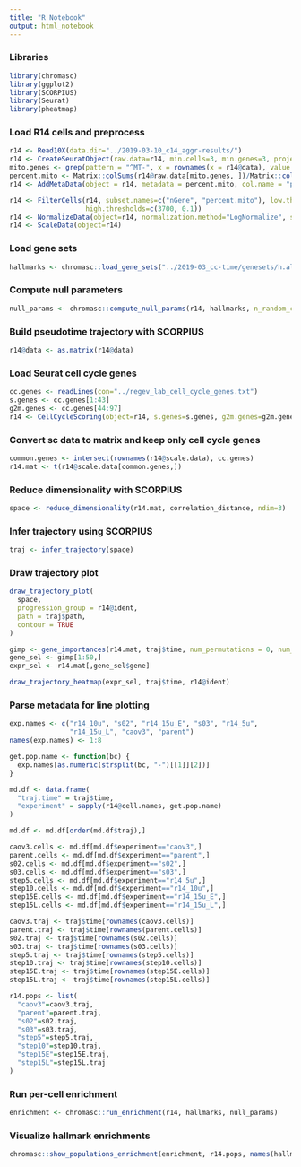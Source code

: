```yaml
---
title: "R Notebook"
output: html_notebook
---
```


### Libraries

```r
library(chromasc)
library(ggplot2)
library(SCORPIUS)
library(Seurat)
library(pheatmap)
```

### Load R14 cells and preprocess

```r
r14 <- Read10X(data.dir="../2019-03-10_c14_aggr-results/")
r14 <- CreateSeuratObject(raw.data=r14, min.cells=3, min.genes=3, project="r14")
mito.genes <- grep(pattern = "^MT-", x = rownames(x = r14@data), value = TRUE)
percent.mito <- Matrix::colSums(r14@raw.data[mito.genes, ])/Matrix::colSums(r14@raw.data)
r14 <- AddMetaData(object = r14, metadata = percent.mito, col.name = "percent.mito")
```

```r
r14 <- FilterCells(r14, subset.names=c("nGene", "percent.mito"), low.thresholds=c(200,-Inf),
                   high.thresholds=c(3700, 0.1))
r14 <- NormalizeData(object=r14, normalization.method="LogNormalize", scale.factor=10000)
r14 <- ScaleData(object=r14)
```

### Load gene sets

```r
hallmarks <- chromasc::load_gene_sets("../2019-03_cc-time/genesets/h.all.v6.2.symbols.gmt")
```

### Compute null parameters

```r
null_params <- chromasc::compute_null_params(r14, hallmarks, n_random_cells=50)
```

### Build pseudotime trajectory with SCORPIUS

```r
r14@data <- as.matrix(r14@data)
```

### Load Seurat cell cycle genes

```r
cc.genes <- readLines(con="../regev_lab_cell_cycle_genes.txt")
s.genes <- cc.genes[1:43]
g2m.genes <- cc.genes[44:97]
r14 <- CellCycleScoring(object=r14, s.genes=s.genes, g2m.genes=g2m.genes, set.ident=T)
```

### Convert sc data to matrix and keep only cell cycle genes

```r
common.genes <- intersect(rownames(r14@scale.data), cc.genes)
r14.mat <- t(r14@scale.data[common.genes,])
```

### Reduce dimensionality with SCORPIUS

```r
space <- reduce_dimensionality(r14.mat, correlation_distance, ndim=3)
```

### Infer trajectory using SCORPIUS

```r
traj <- infer_trajectory(space)
```

### Draw trajectory plot

```r
draw_trajectory_plot(
  space, 
  progression_group = r14@ident,
  path = traj$path,
  contour = TRUE
)
```

```r
gimp <- gene_importances(r14.mat, traj$time, num_permutations = 0, num_threads = 16)
gene_sel <- gimp[1:50,]
expr_sel <- r14.mat[,gene_sel$gene]
```

```r
draw_trajectory_heatmap(expr_sel, traj$time, r14@ident)
```

### Parse metadata for line plotting

```r
exp.names <- c("r14_10u", "s02", "r14_15u_E", "s03", "r14_5u",
               "r14_15u_L", "caov3", "parent")
names(exp.names) <- 1:8

get.pop.name <- function(bc) {
  exp.names[as.numeric(strsplit(bc, "-")[[1]][2])]
}

md.df <- data.frame(
  "traj.time" = traj$time,
  "experiment" = sapply(r14@cell.names, get.pop.name)
)

md.df <- md.df[order(md.df$traj),]
```

```r
caov3.cells <- md.df[md.df$experiment=="caov3",]
parent.cells <- md.df[md.df$experiment=="parent",]
s02.cells <- md.df[md.df$experiment=="s02",]
s03.cells <- md.df[md.df$experiment=="s03",]
step5.cells <- md.df[md.df$experiment=="r14_5u",]
step10.cells <- md.df[md.df$experiment=="r14_10u",]
step15E.cells <- md.df[md.df$experiment=="r14_15u_E",]
step15L.cells <- md.df[md.df$experiment=="r14_15u_L",]
```

```r
caov3.traj <- traj$time[rownames(caov3.cells)]
parent.traj <- traj$time[rownames(parent.cells)]
s02.traj <- traj$time[rownames(s02.cells)]
s03.traj <- traj$time[rownames(s03.cells)]
step5.traj <- traj$time[rownames(step5.cells)]
step10.traj <- traj$time[rownames(step10.cells)]
step15E.traj <- traj$time[rownames(step15E.cells)]
step15L.traj <- traj$time[rownames(step15L.cells)]
```

```r
r14.pops <- list(
  "caov3"=caov3.traj,
  "parent"=parent.traj,
  "s02"=s02.traj,
  "s03"=s03.traj,
  "step5"=step5.traj,
  "step10"=step10.traj,
  "step15E"=step15E.traj,
  "step15L"=step15L.traj
)
```

### Run per-cell enrichment

```r
enrichment <- chromasc::run_enrichment(r14, hallmarks, null_params)
```

### Visualize hallmark enrichments

```r
chromasc::show_populations_enrichment(enrichment, r14.pops, names(hallmarks)[1:2])
```

